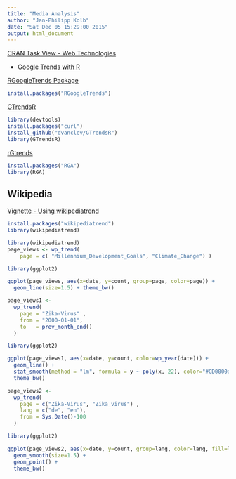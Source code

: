 ```yaml
---
title: "Media Analysis"
author: "Jan-Philipp Kolb"
date: "Sat Dec 05 15:29:00 2015"
output: html_document
---
```



[CRAN Task View - Web Technologies](https://cran.r-project.org/web/views/WebTechnologies.html)


- [Google Trends with R](http://christophriedl.net/2013/08/22/google-trends-with-r/)

[RGoogleTrends Package](http://www.omegahat.org/RGoogleTrends/)

```r
install.packages("RGoogleTrends")
```

[GTrendsR](https://github.com/dvanclev/GTrendsR)

```r
library(devtools)
install.packages("curl")
install_github("dvanclev/GTrendsR")
library(GTrendsR)
```

[rGtrends](https://github.com/emhart/rGtrends)


```r
install.packages("RGA")
library(RGA)
```

## Wikipedia

[Vignette - Using wikipediatrend](https://cran.r-project.org/web/packages/wikipediatrend/vignettes/using-wikipediatrend.html)

```r
install.packages("wikipediatrend")
library(wikipediatrend)
```

```r
library(wikipediatrend)
page_views <- wp_trend( 
    page = c( "Millennium_Development_Goals", "Climate_Change") )
```


```r
library(ggplot2)

ggplot(page_views, aes(x=date, y=count, group=page, color=page)) + 
  geom_line(size=1.5) + theme_bw()
```


```r
page_views1 <- 
  wp_trend( 
    page = "Zika-Virus" ,
    from = "2000-01-01",
    to   = prev_month_end()
  )
```

```r
library(ggplot2)

ggplot(page_views1, aes(x=date, y=count, color=wp_year(date))) + 
  geom_line() + 
  stat_smooth(method = "lm", formula = y ~ poly(x, 22), color="#CD0000a0", size=1.2) +
  theme_bw() 
```

```r
page_views2 <- 
  wp_trend( 
    page = c("Zika-Virus", "Zika_virus") ,
    lang = c("de", "en"),
    from = Sys.Date()-100
  )
```

```r
library(ggplot2)

ggplot(page_views2, aes(x=date, y=count, group=lang, color=lang, fill=lang)) + 
  geom_smooth(size=1.5) + 
  geom_point() +
  theme_bw() 
```

